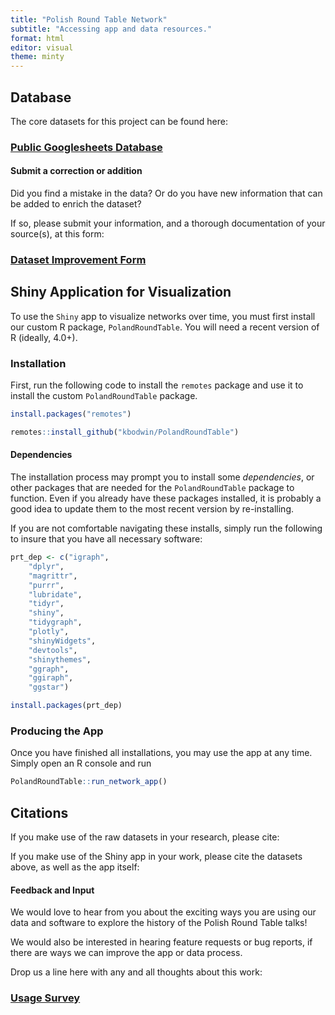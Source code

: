 ```yaml
---
title: "Polish Round Table Network"
subtitle: "Accessing app and data resources."
format: html
editor: visual
theme: minty
---
```


## Database

The core datasets for this project can be found here:

### [Public Googlesheets Database](https://docs.google.com/spreadsheets/d/1C7Hxx66lVQ433TEFdBLtW_1OSwzjPOBFCvw2FfiwNgA/edit?usp=sharing)

#### Submit a correction or addition

Did you find a mistake in the data? Or do you have new information that can be added to enrich the dataset?

If so, please submit your information, and a thorough documentation of your source(s), at this form:

### [Dataset Improvement Form](https://forms.gle/tFUTZxUTArkhbFiZ6)

## Shiny Application for Visualization

To use the `Shiny` app to visualize networks over time, you must first install our custom R package, `PolandRoundTable`. You will need a recent version of R (ideally, 4.0+).

### Installation

First, run the following code to install the `remotes` package and use it to install the custom `PolandRoundTable` package.

```r
install.packages("remotes")

remotes::install_github("kbodwin/PolandRoundTable")
```

#### Dependencies

The installation process may prompt you to install some *dependencies*, or other packages that are needed for the `PolandRoundTable` package to function. Even if you already have these packages installed, it is probably a good idea to update them to the most recent version by re-installing.

If you are not comfortable navigating these installs, simply run the following to insure that you have all necessary software:

```r
prt_dep <- c("igraph",
    "dplyr",
    "magrittr",
    "purrr",
    "lubridate",
    "tidyr",
    "shiny",
    "tidygraph",
    "plotly",
    "shinyWidgets",
    "devtools",
    "shinythemes",
    "ggraph",
    "ggiraph",
    "ggstar")

install.packages(prt_dep)
```

### Producing the App

Once you have finished all installations, you may use the app at any time. Simply open an R console and run

```r
PolandRoundTable::run_network_app()
```

## Citations

If you make use of the raw datasets in your research, please cite:

If you make use of the Shiny app in your work, please cite the datasets above, as well as the app itself:

#### Feedback and Input

We would love to hear from you about the exciting ways you are using our data and software to explore the history of the Polish Round Table talks!

We would also be interested in hearing feature requests or bug reports, if there are ways we can improve the app or data process.

Drop us a line here with any and all thoughts about this work:

### [Usage Survey](https://forms.gle/iSWeEHVNtJiKPTCA6)
